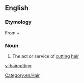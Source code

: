 ==English==

===Etymology===

From {{en-term|haircut}} + {{en-term|-ing}}

===Noun===
{{en-noun|-}}

# The act or service of [[cutting]] [[hair]]

[[Category:en:Hair]]

[[vi:haircutting]]